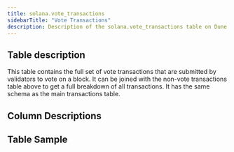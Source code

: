 ```yaml
---
title: solana.vote_transactions
sidebarTitle: "Vote Transactions"
description: Description of the solana.vote_transactions table on Dune
---
```


## Table description

This table contains the full set of vote transactions that are submitted by validators to vote on a block. It can be joined with the non-vote transactions table above to get a full breakdown of all transactions. It has the same schema as the main transactions table.


## Column Descriptions


<ColumnDescriptions tableSchema="solana" tableName="vote_transactions" />

## Table Sample


<TableSample tableSchema="solana" tableName="vote_transactions" />


